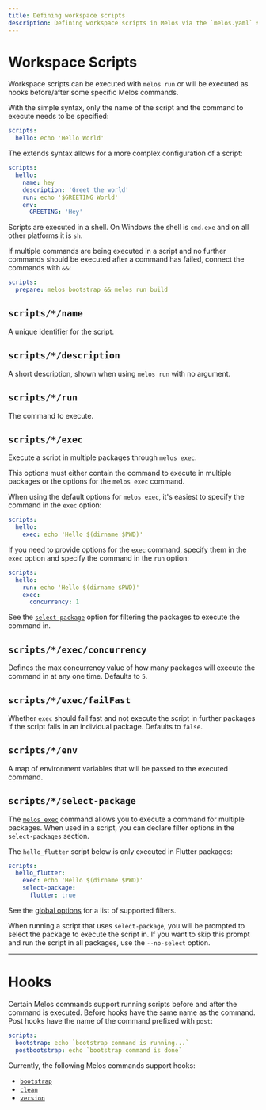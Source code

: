 ```yaml
---
title: Defining workspace scripts
description: Defining workspace scripts in Melos via the `melos.yaml` scripts definition.
---
```


# Workspace Scripts

Workspace scripts can be executed with `melos run` or will be executed as hooks before/after some
specific Melos commands.

With the simple syntax, only the name of the script and the command to execute needs to be specified:

```yaml
scripts:
  hello: echo 'Hello World'
```

The extends syntax allows for a more complex configuration of a script:

```yaml
scripts:
  hello:
    name: hey
    description: 'Greet the world'
    run: echo '$GREETING World'
    env:
      GREETING: 'Hey'
```

Scripts are executed in a shell. On Windows the shell is `cmd.exe` and on all other platforms
it is `sh`.

If multiple commands are being executed in a script and no further commands should be executed
after a command has failed, connect the commands with `&&`:

```yaml
scripts:
  prepare: melos bootstrap && melos run build
```

## `scripts/*/name`

A unique identifier for the script.

## `scripts/*/description`

A short description, shown when using `melos run` with no argument.

## `scripts/*/run`

The command to execute.

## `scripts/*/exec`

Execute a script in multiple packages through `melos exec`.

This options must either contain the command to execute in multiple packages or the options for the
`melos exec` command.

When using the default options for `melos exec`, it's easiest to specify the command in the `exec`
option:

```yaml
scripts:
  hello:
    exec: echo 'Hello $(dirname $PWD)'
```

If you need to provide options for the `exec` command, specify them in the `exec` option and
specify the command in the `run` option:

```yaml
scripts:
  hello:
    run: echo 'Hello $(dirname $PWD)'
    exec:
      concurrency: 1
```

See the [`select-package`](configuration/scripts#scriptsselect-package) option for filtering the packages to execute
the command in.

## `scripts/*/exec/concurrency`

Defines the max concurrency value of how many packages will execute the command in at any one time.
Defaults to `5`.

## `scripts/*/exec/failFast`

Whether `exec` should fail fast and not execute the script in further packages if the script fails
in an individual package.
Defaults to `false`.

## `scripts/*/env`

A map of environment variables that will be passed to the executed command.

## `scripts/*/select-package`

The [`melos exec`](/commands/exec) command allows you to execute a command for multiple packages.
When used in a script, you can declare filter options in the `select-packages` section.

The `hello_flutter` script below is only executed in Flutter packages:

```yaml
scripts:
  hello_flutter:
    exec: echo 'Hello $(dirname $PWD)'
    select-package:
      flutter: true
```

See the [global options](/filters) for a list of supported filters.

When running a script that uses `select-package`, you will be prompted to select
the package to execute the script in. If you want to skip this prompt and run the script in all
packages, use the `--no-select` option.

----

# Hooks

Certain Melos commands support running scripts before and after the command is executed.
Before hooks have the same name as the command. Post hooks have the name of the command prefixed with `post`:

```yaml
scripts:
  bootstrap: echo `bootstrap command is running...`
  postbootstrap: echo `bootstrap command is done`
```

Currently, the following Melos commands support hooks:

- [`bootstrap`](/commands/bootstrap)
- [`clean`](/commands/clean)
- [`version`](/commands/version)
